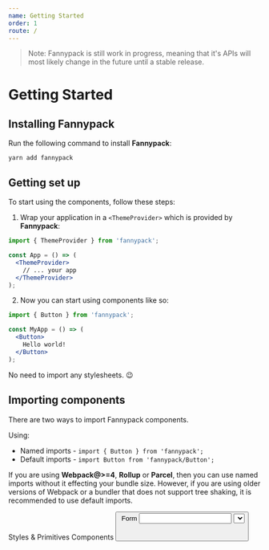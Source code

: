 ```yaml
---
name: Getting Started
order: 1
route: /
---
```




> Note: Fannypack is still work in progress, meaning that it's APIs will most likely change in the future until a stable release.

# Getting Started

## Installing Fannypack

Run the following command to install **Fannypack**:

```curl
yarn add fannypack
```

## Getting set up

To start using the components, follow these steps:

1. Wrap your application in a `<ThemeProvider>` which is provided by **Fannypack**:

```jsx
import { ThemeProvider } from 'fannypack';

const App = () => (
  <ThemeProvider>
    // ... your app
  </ThemeProvider>
);
```

2. Now you can start using components like so:

```jsx
import { Button } from 'fannypack';

const MyApp = () => (
  <Button>
    Hello world!
  </Button>
);
```

No need to import any stylesheets. 😉

## Importing components

There are two ways to import Fannypack components.

Using:

- Named imports - `import { Button } from 'fannypack';`
- Default imports - `import Button from 'fannypack/Button';`

If you are using **Webpack@>=4**, **Rollup** or **Parcel**, then you can use named imports without it effecting your bundle size. However, if you are using older versions of Webpack or a bundler that does not support tree shaking, it is recommended to use default imports.

<div>
  <Heading use="h4">Styles & Primitives</Heading>
  <Columns>
    <Column>
      <ComponentButton title="Primitive">
        <Primitive />
      </ComponentButton>
    </Column>
    <Column>
      <ComponentButton title="Palette">
        <Palette />
      </ComponentButton>
    </Column>
    <Column>
      <ComponentButton title="Typography">
        <Typography />
      </ComponentButton>
    </Column>
  </Columns>
  <Heading use="h4">Components</Heading>
  <Columns>
    <Column>
      <ComponentButton title="Alert">
        <Alert />
      </ComponentButton>
    </Column>
    <Column>
      <ComponentButton title="Avatar">
        <Avatar />
      </ComponentButton>
    </Column>
    <Column>
      <ComponentButton title="Button">
        <Button />
      </ComponentButton>
    </Column>
    <Column>
      <ComponentButton title="Card">
        <Card />
      </ComponentButton>
    </Column>
    <Column>
      <ComponentButton title="Dialog">
        <Dialog />
      </ComponentButton>
    </Column>
    <Column>
      <ComponentButton title="DialogModal">
        <DialogModal />
      </ComponentButton>
    </Column>
    <Column>
      <ComponentButton title="Divider">
        <Divider />
      </ComponentButton>
    </Column>
    <Column>
    <ComponentButton title="Icon">
        <Icon />
      </ComponentButton>
    </Column>
    <Column>
      <ComponentButton title="Image">
        <Image />
      </ComponentButton>
    </Column>
    <Column>
      <ComponentButton title="Navigation">
        <Navigation />
      </ComponentButton>
    </Column>
    <Column>
      <ComponentButton title="Popover">
        <Popover />
      </ComponentButton>
    </Column>
    <Column>
      <ComponentButton title="Ratings">
        <Ratings />
      </ComponentButton>
    </Column>
    <Column>
      <ComponentButton title="Spinner">
        <Spinner />
      </ComponentButton>
    </Column>
    <Column>
      <ComponentButton title="Table">
        <Table />
      </ComponentButton>
    </Column>
    <Column>
      <ComponentButton title="Tabs">
        <Tabs />
      </ComponentButton>
    </Column>
    <Column>
      <ComponentButton title="Tag">
        <Tag />
      </ComponentButton>
    </Column>
    <Column>
      <ComponentButton title="Tooltip">
        <Tooltip />
      </ComponentButton>
    </Column>
    <Column />
  </Columns>
  <Heading use="h4">Form</Heading>
    <Columns>
      <Column>
        <ComponentButton title="Checkbox">
          <Checkbox />
        </ComponentButton>
      </Column>
      <Column>
        <ComponentButton title="FieldWrapper">
          <FieldWrapper />
        </ComponentButton>
      </Column>
      <Column>
        <ComponentButton title="Input">
          <Input />
        </ComponentButton>
      </Column>
      <Column>
        <ComponentButton title="Label">
          <Label />
        </ComponentButton>
      </Column>
      <Column>
        <ComponentButton title="Radio">
          <Radio />
        </ComponentButton>
      </Column>
      <Column>
        <ComponentButton title="Select">
          <Select />
        </ComponentButton>
      </Column>
      <Column>
        <ComponentButton title="Switch">
          <Switch />
        </ComponentButton>
      </Column>
      <Column>
        <ComponentButton title="Textarea">
          <Textarea />
        </ComponentButton>
      </Column>
      <Column />
    </Columns>
    <Heading use="h4">Layout</Heading>
      <Columns>
        <Column>
          <ComponentButton title="_Columns">
            <_Columns />
          </ComponentButton>
        </Column>
        <Column>
          <ComponentButton title="Container">
            <Container />
          </ComponentButton>
        </Column>
        <Column>
          <ComponentButton title="Pane">
            <Pane />
          </ComponentButton>
        </Column>
      </Columns>
</div>

